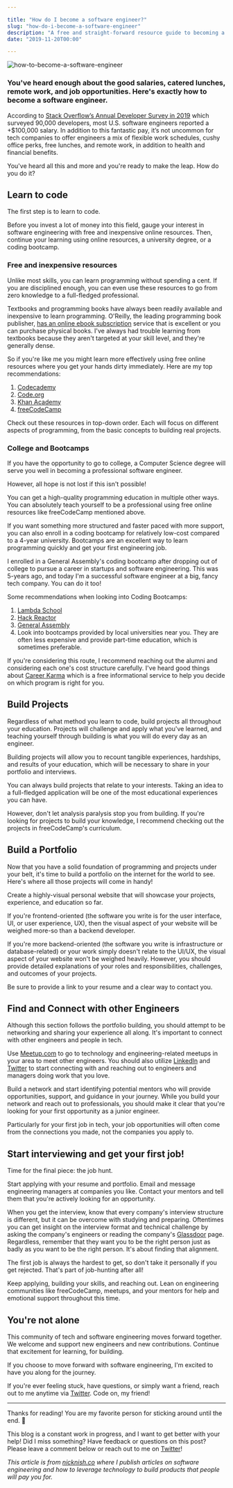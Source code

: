 ```yaml
---

title: "How do I become a software engineer?"
slug: "how-do-i-become-a-software-engineer"
description: "A free and straight-forward resource guide to becoming a software engineer."
date: "2019-11-20T00:00"

---
```


![how-to-become-a-software-engineer](//images.ctfassets.net/yqt11gq08a4r/1ot53BjJHL20efBcoBqqeT/e81a2efcb1a67cd8f430ff68a70268af/how-to-become-a-software-engineer.jpg)

### You've heard enough about the good salaries, catered lunches, remote work, and job opportunities. Here's exactly how to become a software engineer.

According to [Stack Overflow’s Annual Developer Survey in 2019](https://insights.stackoverflow.com/survey/2019#work) which surveyed 90,000 developers, most U.S. software engineers reported a +$100,000 salary. In addition to this fantastic pay, it’s not uncommon for tech companies to offer engineers a mix of flexible work schedules, cushy office perks, free lunches, and remote work, in addition to health and financial benefits. 

You've heard all this and more and you're ready to make the leap. How do you do it?

## Learn to code

The first step is to learn to code. 

Before you invest a lot of money into this field, gauge your interest in software engineering with free and inexpensive online resources. Then, continue your learning using online resources, a university degree, or a coding bootcamp.

### Free and inexpensive resources

Unlike most skills, you can learn programming without spending a cent. If you are disciplined enough, you can even use these resources to go from zero knowledge to a full-fledged professional.

Textbooks and programming books have always been readily available and inexpensive to learn programming. O'Reilly, the leading programming book publisher, [has an online ebook subscription](https://www.oreilly.com/online-learning/individuals.html) service that is excellent or you can purchase physical books. I've always had trouble learning from textbooks because they aren't targeted at your skill level, and they're generally dense.

So if you're like me you might learn more effectively using free online resources where you get your hands dirty immediately. Here are my top recommendations:

1. [Codecademy](http://codecademy.com)
2. [Code.org](http://code.org)
3. [Khan Academy](http://khanacademy.com)
4. [freeCodeCamp](http://freecodecamp.com)

Check out these resources in top-down order. Each will focus on different aspects of programming, from the basic concepts to building real projects. 

### College and Bootcamps

If you have the opportunity to go to college, a Computer Science degree will serve you well in becoming a professional software engineer. 

However, all hope is not lost if this isn't possible!

You can get a high-quality programming education in multiple other ways. You can absolutely teach yourself to be a professional using free online resources like freeCodeCamp mentioned above.

If you want something more structured and faster paced with more support, you can also enroll in a coding bootcamp for relatively low-cost compared to a 4-year university. Bootcamps are an excellent way to learn programming quickly and get your first engineering job.

I enrolled in a General Assembly's coding bootcamp after dropping out of college to pursue a career in startups and software engineering. This was 5-years ago, and today I'm a successful software engineer at a big, fancy tech company. You can do it too!

Some recommendations when looking into Coding Bootcamps:

1. [Lambda School](https://lambdaschool.com/)
2. [Hack Reactor](https://www.hackreactor.com/)
3. [General Assembly](https://generalassemb.ly/)
4. Look into bootcamps provided by local universities near you. They are often less expensive and provide part-time education, which is sometimes preferable.

If you're considering this route, I recommend reaching out the alumni and considering each one's cost structure carefully. I've heard good things about [Career Karma](https://careerkarma.com) which is a free informational service to help you decide on which program is right for you.

## Build Projects

Regardless of what method you learn to code, build projects all throughout your education. Projects will challenge and apply what you've learned, and teaching yourself through building is what you will do every day as an engineer.

Building projects will allow you to recount tangible experiences, hardships, and results of your education, which will be necessary to share in your portfolio and interviews.

You can always build projects that relate to your interests. Taking an idea to a full-fledged application will be one of the most educational experiences you can have. 

However, don't let analysis paralysis stop you from building. If you're looking for projects to build your knowledge, I recommend checking out the projects in freeCodeCamp's curriculum. 

## Build a Portfolio

Now that you have a solid foundation of programming and projects under your belt, it's time to build a portfolio on the internet for the world to see. Here's where all those projects will come in handy! 

Create a highly-visual personal website that will showcase your projects, experience, and education so far. 

If you're frontend-oriented (the software you write is for the user interface, UI, or user experience, UX), then the visual aspect of your website will be weighed more-so than a backend developer.

If you're more backend-oriented (the software you write is infrastructure or database-related) or your work simply doesn't relate to the UI/UX, the visual aspect of your website won't be weighed heavily. However, you should provide detailed explanations of your roles and responsibilities, challenges, and outcomes of your projects.

Be sure to provide a link to your resume and a clear way to contact you.

## Find and Connect with other Engineers

Although this section follows the portfolio building, you should attempt to be networking and sharing your experience all along. It's important to connect with other engineers and people in tech. 

Use [Meetup.com](http://meetup.com) to go to technology and engineering-related meetups in your area to meet other engineers. You should also utilize [LinkedIn](http://linkedin.com) and [Twitter](http://twitter.com) to start connecting with and reaching out to engineers and managers doing work that you love. 

Build a network and start identifying potential mentors who will provide opportunities, support, and guidance in your journey. While you build your network and reach out to professionals, you should make it clear that you're looking for your first opportunity as a junior engineer.

Particularly for your first job in tech, your job opportunities will often come from the connections you made, not the companies you apply to.

## Start interviewing and get your first job!

Time for the final piece: the job hunt. 

Start applying with your resume and portfolio. Email and message engineering managers at companies you like. Contact your mentors and tell them that you're actively looking for an opportunity.

When you get the interview, know that every company's interview structure is different, but it can be overcome with studying and preparing. Oftentimes you can get insight on the interview format and technical challenge by asking the company's engineers or reading the company's [Glassdoor](http://glassdoor.com) page. Regardless, remember that they want you to be the right person just as badly as you want to be the right person. It's about finding that alignment.

The first job is always the hardest to get, so don't take it personally if you get rejected. That's part of job-hunting after all! 

Keep applying, building your skills, and reaching out. Lean on engineering communities like freeCodeCamp, meetups, and your mentors for help and emotional support throughout this time.

## You're not alone

This community of tech and software engineering moves forward together. We welcome and support new engineers and new contributions. Continue that excitement for learning, for building.

If you choose to move forward with software engineering, I'm excited to have you along for the journey.

If you're ever feeling stuck, have questions, or simply want a friend, reach out to me anytime via [Twitter](https://twitter.com/@nickjnish). Code on, my friend!

---

Thanks for reading! You are my favorite person for sticking around until the end. 🍻

This blog is a constant work in progress, and I want to get better with your help! Did I miss something? Have feedback or questions on this post? Please leave a comment below or reach out to me on [Twitter](https://twitter.com/@nickjnish)!

*This article is from [nicknish.co](https://nicknish.co) where I publish articles on software engineering and how to leverage technology to build products that people will pay you for.*